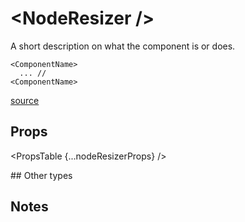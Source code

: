 
# &lt;NodeResizer />

A short description on what the component is or does.

```tsx
<ComponentName>
  ... //
<ComponentName>
```

[source](https://github.come/xyflow/xyflow/a/link/to/the/component)

## Props

<PropsTable {...nodeResizerProps} />

## Other types

## Notes
